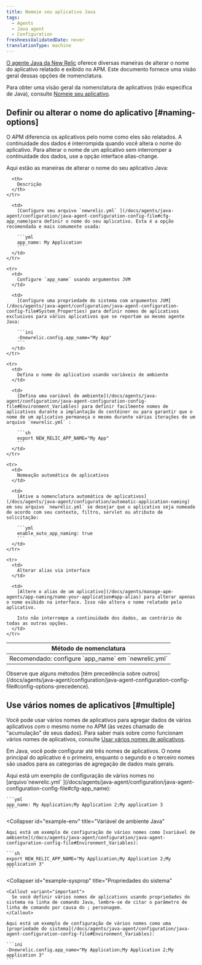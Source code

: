 ```yaml
---
title: Nomeie seu aplicativo Java
tags:
  - Agents
  - Java agent
  - Configuration
freshnessValidatedDate: never
translationType: machine
---
```


[O agente Java da New Relic](/docs/agents/java-agent/getting-started/introduction-new-relic-java) oferece diversas maneiras de alterar o nome do aplicativo relatado e exibido no APM. Este documento fornece uma visão geral dessas opções de nomenclatura.

Para obter uma visão geral da nomenclatura de aplicativos <InlinePopover type="apm"/>(não específica de Java), consulte [Nomeie seu aplicativo](/docs/agents/manage-apm-agents/app-naming/name-your-application).

## Definir ou alterar o nome do aplicativo [#naming-options]

O APM diferencia os aplicativos pelo nome como eles são relatados. A continuidade dos dados é interrompida quando você altera o nome do aplicativo. Para alterar o nome de um aplicativo sem interromper a continuidade dos dados, use a opção interface alias-change.

Aqui estão as maneiras de alterar o nome do seu aplicativo Java:

<table>
  <thead>
    <tr>
      <th style={{ width: "200px" }}>
        Método de nomenclatura
      </th>

      <th>
        Descrição
      </th>
    </tr>
  </thead>

  <tbody>
    <tr>
      <td>
        Recomendado: configure `app_name` em `newrelic.yml`
      </td>

      <td>
        [Configure seu arquivo `newrelic.yml` ](/docs/agents/java-agent/configuration/java-agent-configuration-config-file#cfg-app_name)para definir o nome do seu aplicativo. Esta é a opção recomendada e mais comumente usada:

        ```yml
        app_name: My Application
        ```
      </td>
    </tr>

    <tr>
      <td>
        Configure `app_name` usando argumentos JVM
      </td>

      <td>
        [Configure uma propriedade do sistema com argumentos JVM](/docs/agents/java-agent/configuration/java-agent-configuration-config-file#System_Properties) para definir nomes de aplicativos exclusivos para vários aplicativos que se reportam ao mesmo agente Java:

        ```ini
        -Dnewrelic.config.app_name="My App"
        ```
      </td>
    </tr>

    <tr>
      <td>
        Defina o nome do aplicativo usando variáveis de ambiente
      </td>

      <td>
        [Defina uma variável de ambiente](/docs/agents/java-agent/configuration/java-agent-configuration-config-file#Environment_Variables) para definir facilmente nomes de aplicativos durante a implantação do contêiner ou para garantir que o nome de um aplicativo permaneça o mesmo durante várias iterações de um arquivo `newrelic.yml` :

        ```sh
        export NEW_RELIC_APP_NAME="My App"
        ```
      </td>
    </tr>

    <tr>
      <td>
        Nomeação automática de aplicativos
      </td>

      <td>
        [Ative a nomenclatura automática de aplicativos](/docs/agents/java-agent/configuration/automatic-application-naming) em seu arquivo `newrelic.yml` se desejar que o aplicativo seja nomeado de acordo com seu contexto, filtro, servlet ou atributo de solicitação:

        ```yml
        enable_auto_app_naming: true
        ```
      </td>
    </tr>

    <tr>
      <td>
        Alterar alias via interface
      </td>

      <td>
        [Altere o alias de um aplicativo](/docs/agents/manage-apm-agents/app-naming/name-your-application#app-alias) para alterar apenas o nome exibido na interface. Isso não altera o nome relatado pelo aplicativo.

        Isto não interrompe a continuidade dos dados, ao contrário de todas as outras opções.
      </td>
    </tr>
  </tbody>
</table>

<Callout variant="tip">
  Observe que alguns métodos [têm precedência sobre outros](/docs/agents/java-agent/configuration/java-agent-configuration-config-file#config-options-precedence).
</Callout>

## Use vários nomes de aplicativos [#multiple]

Você pode usar vários nomes de aplicativos para agregar dados de vários aplicativos com o mesmo nome no APM (às vezes chamado de "acumulação" de seus dados). Para saber mais sobre como funcionam vários nomes de aplicativos, consulte [Usar vários nomes de aplicativos](/docs/agents/manage-apm-agents/app-naming/use-multiple-names-app).

Em Java, você pode configurar até três nomes de aplicativos. O nome principal do aplicativo é o primeiro, enquanto o segundo e o terceiro nomes são usados para as categorias de agregação de dados mais gerais.

<CollapserGroup>
  <Collapser
    id="example-yml"
    title="Arquivo de configuração Java"
  >
    Aqui está um exemplo de configuração de vários nomes no [arquivo`newrelic.yml` ](/docs/agents/java-agent/configuration/java-agent-configuration-config-file#cfg-app_name):

    ```yml
    app_name: My Application;My Application 2;My application 3
    ```
  </Collapser>

  <Collapser
    id="example-env"
    title="Variável de ambiente Java"
  >
    Aqui está um exemplo de configuração de vários nomes como [variável de ambiente](/docs/agents/java-agent/configuration/java-agent-configuration-config-file#Environment_Variables):

    ```sh
    export NEW_RELIC_APP_NAME="My Application;My Application 2;My application 3"
    ```
  </Collapser>

  <Collapser
    id="example-sysprop"
    title="Propriedades do sistema"
  >
    <Callout variant="important">
      Se você definir vários nomes de aplicativos usando propriedades do sistema na linha de comando Java, lembre-se de citar o parâmetro de linha de comando por causa do ; personagem.
    </Callout>

    Aqui está um exemplo de configuração de vários nomes como uma [propriedade do sistema](/docs/agents/java-agent/configuration/java-agent-configuration-config-file#Environment_Variables):

    ```ini
    -Dnewrelic.config.app_name="My Application;My Application 2;My application 3"
    ```
  </Collapser>
</CollapserGroup>
